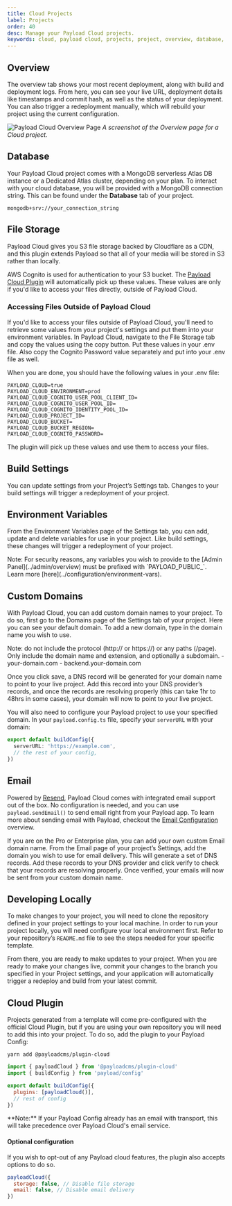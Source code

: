 ```yaml
---
title: Cloud Projects
label: Projects
order: 40
desc: Manage your Payload Cloud projects.
keywords: cloud, payload cloud, projects, project, overview, database, file storage, build settings, environment variables, custom domains, email, developing locally
---
```


## Overview

<Banner>
  The overview tab shows your most recent deployment, along with build and deployment logs. From
  here, you can see your live URL, deployment details like timestamps and commit hash, as well as
  the status of your deployment. You can also trigger a redeployment manually, which will rebuild
  your project using the current configuration.
</Banner>

![Payload Cloud Overview Page](https://payloadcms.com/images/docs/cloud/overview-page.jpg)
_A screenshot of the Overview page for a Cloud project._

## Database

Your Payload Cloud project comes with a MongoDB serverless Atlas DB instance or a Dedicated Atlas cluster, depending on your plan. To interact with your cloud database, you will be provided with a MongoDB connection string. This can be found under the **Database** tab of your project.

`mongodb+srv://your_connection_string`

## File Storage

Payload Cloud gives you S3 file storage backed by Cloudflare as a CDN, and this plugin extends Payload so that all of your media will be stored in S3 rather than locally.

AWS Cognito is used for authentication to your S3 bucket. The [Payload Cloud Plugin](https://github.com/payloadcms/plugin-cloud) will automatically pick up these values. These values are only if you'd like to access your files directly, outside of Payload Cloud.

### Accessing Files Outside of Payload Cloud

If you'd like to access your files outside of Payload Cloud, you'll need to retrieve some values from your project's settings and put them into your environment variables. In Payload Cloud, navigate to the File Storage tab and copy the values using the copy button. Put these values in your .env file. Also copy the Cognito Password value separately and put into your .env file as well.

When you are done, you should have the following values in your .env file:

```env
PAYLOAD_CLOUD=true
PAYLOAD_CLOUD_ENVIRONMENT=prod
PAYLOAD_CLOUD_COGNITO_USER_POOL_CLIENT_ID=
PAYLOAD_CLOUD_COGNITO_USER_POOL_ID=
PAYLOAD_CLOUD_COGNITO_IDENTITY_POOL_ID=
PAYLOAD_CLOUD_PROJECT_ID=
PAYLOAD_CLOUD_BUCKET=
PAYLOAD_CLOUD_BUCKET_REGION=
PAYLOAD_CLOUD_COGNITO_PASSWORD=
```

The plugin will pick up these values and use them to access your files.

## Build Settings

You can update settings from your Project’s Settings tab. Changes to your build settings will trigger a redeployment of your project.

## Environment Variables

From the Environment Variables page of the Settings tab, you can add, update and delete variables for use in your project. Like build settings, these changes will trigger a redeployment of your project.

<Banner>
  Note: For security reasons, any variables you wish to provide to the [Admin Panel](../admin/overview) must be prefixed
  with `PAYLOAD_PUBLIC_`.  Learn more
  [here](../configuration/environment-vars).
</Banner>

## Custom Domains

With Payload Cloud, you can add custom domain names to your project. To do so, first go to the Domains page of the Settings tab of your project. Here you can see your default domain. To add a new domain, type in the domain name you wish to use.

<Banner>
  Note: do not include the protocol (http:// or https://) or any paths (/page). Only include the
  domain name and extension, and optionally a subdomain. - your-domain.com - backend.your-domain.com
</Banner>

Once you click save, a DNS record will be generated for your domain name to point to your live project. Add this record into your DNS provider’s records, and once the records are resolving properly (this can take 1hr to 48hrs in some cases), your domain will now to point to your live project.

You will also need to configure your Payload project to use your specified domain. In your `payload.config.ts` file, specify your `serverURL` with your domain:

```ts
export default buildConfig({
  serverURL: 'https://example.com',
  // the rest of your config,
})
```

## Email

Powered by [Resend](https://resend.com), Payload Cloud comes with integrated email support out of the box. No configuration is needed, and you can use `payload.sendEmail()` to send email right from your Payload app. To learn more about sending email with Payload, checkout the [Email Configuration](https://payloadcms.com/docs/email/overview) overview.

If you are on the Pro or Enterprise plan, you can add your own custom Email domain name. From the Email page of your project’s Settings, add the domain you wish to use for email delivery. This will generate a set of DNS records. Add these records to your DNS provider and click verify to check that your records are resolving properly. Once verified, your emails will now be sent from your custom domain name.

## Developing Locally

To make changes to your project, you will need to clone the repository defined in your project settings to your local machine. In order to run your project locally, you will need configure your local environment first. Refer to your repository’s `README.md` file to see the steps needed for your specific template.

From there, you are ready to make updates to your project. When you are ready to make your changes live, commit your changes to the branch you specified in your Project settings, and your application will automatically trigger a redeploy and build from your latest commit.

## Cloud Plugin

Projects generated from a template will come pre-configured with the official Cloud Plugin, but if you are using your own repository you will need to add this into your project. To do so, add the plugin to your Payload Config:

`yarn add @payloadcms/plugin-cloud`

```js
import { payloadCloud } from '@payloadcms/plugin-cloud'
import { buildConfig } from 'payload/config'

export default buildConfig({
  plugins: [payloadCloud()],
  // rest of config
})
```

<Banner type="warning">
  **Note:** If your Payload Config already has an email with transport, this will take precedence
  over Payload Cloud's email service.
</Banner>

#### **Optional configuration**

If you wish to opt-out of any Payload cloud features, the plugin also accepts options to do so.

```js
payloadCloud({
  storage: false, // Disable file storage
  email: false, // Disable email delivery
})
```
